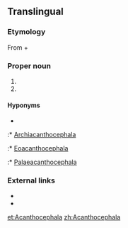 ==Translingual==

===Etymology===
From {{etyl|grc|mul}} {{term|ἄκανθος||acanthus|tr=akanthos|lang=grc|sc=polytonic}} + {{term|κεφαλή||head|tr=kephalē|lang=grc|sc=polytonic}}

===Proper noun===
{{head|mul|proper noun}}

# {{taxon|phylum|superphylum|Protostomia|[[intestinal]] worms, having the [[proboscis]] armed with [[recurved]] spines}}
# {{taxon|genus|family|Coreidae|leaf-footed [[bug]]s}}

====Hyponyms====
* {{sense|phylum}}
:* [[Archiacanthocephala]]
:* [[Eoacanthocephala]]
:* [[Palaeacanthocephala]]

===External links===
* {{pedialite}}
* {{specieslite}}

[[et:Acanthocephala]]
[[zh:Acanthocephala]]